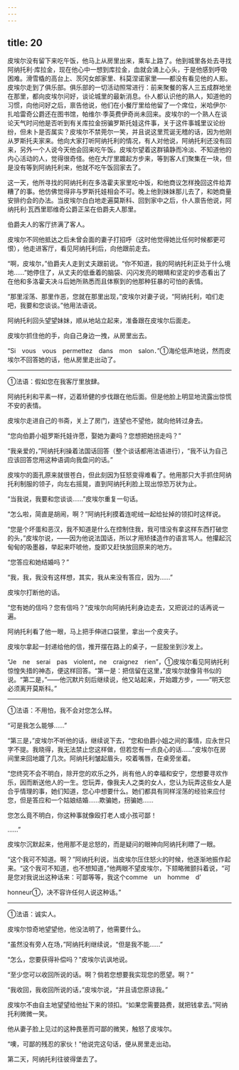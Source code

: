 ```yaml
---
---
---
```

title: 20
---





皮埃尔没有留下来吃午饭，他马上从房里出来，乘车上路了。他到城里各处去寻找阿纳托利·库拉金，现在他心中一想到库拉金，血就会涌上心头，于是他感到呼吸困难。滑雪橇的高台上、茨冈女郎家里、科莫涅诺家里——都没有看见他的人影。皮埃尔走到了俱乐部。俱乐部的一切活动照常进行：前来聚餐的客人三五成群地坐在那里，都向皮埃尔问好，谈论城里的最新消息。仆人都认识他的熟人，知道他的习惯，向他问好之后，禀告他说，他们在小餐厅里给他留了一个席位，米哈伊尔·扎哈雷奇公爵还在图书馆，帕维尔·季英费伊奇尚未回来。皮埃尔的一个熟人在谈论天气时问他是否听到有关库拉金拐骗罗斯托娃这件事，关于这件事城里议论纷纷，但未卜是否属实？皮埃尔不禁莞尔一笑，并且说这里荒诞无稽的话，因为他刚从罗斯托夫家来。他向大家打听阿纳托利的情况，有人对他说，阿纳托利还没有回来，另外一个人说今天他会回来吃午饭。皮埃尔望着这群镇静而冷淡、不知道他的内心活动的人，觉得很奇怪。他在大厅里踱起方步来，等到客人们聚集在一块，但是没有等到阿纳托利来，他就不吃午饭回家去了。

这一天，他所寻找的阿纳托利在多洛霍夫家里吃中饭，和他商议怎样挽回这件给弄糟了的事。他仿佛觉得非与罗斯托娃相会不可。晚上他到妹妹那儿去了，和她商量安排约会的办法。当皮埃尔白白地走遍莫斯科、回到家中之后，仆人禀告他说，阿纳托利·瓦西里耶维奇公爵正呆在伯爵夫人那里。

伯爵夫人的客厅挤满了客人。

皮埃尔不同他抵达之后未曾会面的妻子打招呼（这时他觉得她比任何时候都更可恨），他走进客厅，看见阿纳托利后，向他跟前走去。

“啊，皮埃尔，”伯爵夫人走到丈夫跟前说。“你不知道，我的阿纳托利正处于什么境地……”她停住了，从丈夫的低垂着的脑袋、闪闪发亮的眼睛和坚定的步态看出了在他和多洛霍夫决斗后她所熟悉而且体察到的他那种狂暴的可怕的表情。

“那里淫荡、那里作恶，您就在那里出现，”皮埃尔对妻子说，“阿纳托利，咱们走吧，我要和您谈谈。”他用法语说。

阿纳托利回头望望妹妹，顺从地站立起来，准备跟在皮埃尔后面走。

皮埃尔抓住他的手，向自己身边一拽，从房里出去。

“Si　vous　vous　permettez　dans　mon　salon．”①海伦低声地说，然而皮埃尔不回答她的话，他从房里走出动了。

--------

①法语：假如您在我客厅里放肆。

阿纳托利和平素一样，迈着矫健的步伐跟在他后面。但是他脸上明显地流露出惊慌不安的表情。

皮埃尔走进自己的书斋，关上了房门，连望也不望他，就向他转过身去。

“您向伯爵小姐罗斯托娃许愿，娶她为妻吗？您想把她拐走吗？”

“我亲爱的，”阿纳托利操着法国话回答（整个谈话都用法语进行），“我不认为自己应该回答您用这种语调向我盘问的话。”

皮埃尔的面孔原来就很苍白，但此刻因为狂怒变得难看了。他用那只大手抓住阿纳托利制服的领子，向左右摇晃，直到阿纳托利脸上现出惊恐万状为止。

“当我说，我要和您谈谈……”皮埃尔重复一句话。

“怎么啦，简直是胡闹，啊？”阿纳托利摸着连呢绒一起给扯掉的领扣时这样说。

“您是个坏蛋和恶汉，我不知道是什么在控制住我，我可惜没有拿这样东西打破您的头，”皮埃尔说，——因为他说法国话，所以才用矫揉造作的语言骂人。他攥起沉甸甸的吸墨器，举起来吓唬他，旋即又赶快放回原来的地方。

“您答应和她结婚吗？”

“我，我，我没有这样想，其实，我从来没有答应，因为……”

皮埃尔打断他的话。

“您有她的信吗？您有信吗？”皮埃尔向阿纳托利身边走去，又把说过的话再说一遍。

阿纳托利看了他一眼，马上把手伸进口袋里，拿出一个皮夹子。

皮埃尔拿起一封递给他的信，推开摆在路上的桌子，一屁股坐到沙发上。

“Je　ne　serai　pas　violent，ne　craignez　rien”，①皮埃尔看见阿纳托利惊惶失措的神态，便这样回答。“第一是：把信留在这里，”皮埃尔就像背书似的说。“第二是，”——他沉默片刻后继续说，他又站起来，开始踱方步，——“明天您必须离开莫斯科。”

--------

①法语：不用怕，我不会对您怎么样。

“可是我怎么能够……”

“第三是，”皮埃尔不听他的话，继续说下去，“您和伯爵小姐之间的事情，应永世只字不提。我晓得，我无法禁止您这样做，但若您有一点良心的话……”皮埃尔在房间里来回地踱了几次。阿纳托利皱起眉头，咬着嘴唇，在桌旁坐着。

“您终究不会不明白，除开您的欢乐之外，尚有他人的幸福和安宁，您想要寻欢作乐，因而断送他人的一生。您玩弄，像我夫人之类的女人，您认为玩弄这些女人是合乎情理的事，她们知道，您心中想要什么。她们都具有同样淫荡的经验来应付您，但是答应和一个姑娘结婚……欺骗她，拐骗她……

您怎么竟不明白，你这种事就像殴打老人或小孩可鄙！

……”

皮埃尔沉默起来，他用那不是忿怒的，而是疑问的眼神向阿纳托利瞟了一眼。

“这个我可不知道。啊？”阿纳托利说，当皮埃尔压住怒火的时候，他逐渐地振作起来。“这个我可不知道，也不想知道，”他两眼不望皮埃尔，下颏略微颤抖着说，“可是您对我说出这种话来：可鄙等等，我这个comme　un　homme　d’

honneur①，决不容许任何人说这种话。”

--------

①法语：诚实人。

皮埃尔惊奇地望望他，他没法明了，他需要什么。

“虽然没有旁人在场，”阿纳托利继续说，“但是我不能……”

“怎么，您要获得补偿吗？”皮埃尔讥讽地说。

“至少您可以收回所说的话。啊？倘若您想要我实现您的愿望。啊？”

“我收回，我收回所说的话，”皮埃尔说，“并且请您原谅我。”

皮埃尔不由自主地望望给他扯下来的领扣。“如果您需要路费，就把钱拿去。”阿纳托利微微一笑。

他从妻子脸上见过的这种畏葸而可鄙的微笑，触怒了皮埃尔。

“噢，可鄙的残忍的家伙！”他说完这句话，便从房里走出动。

第二天，阿纳托利往彼得堡去了。